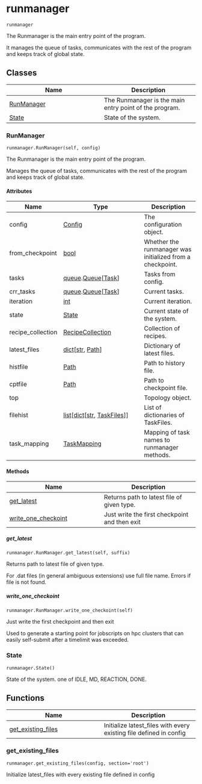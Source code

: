# runmanager { #kimmdy.runmanager }

`runmanager`

The Runmanager is the main entry point of the program.

It manages the queue of tasks, communicates with the
rest of the program and keeps track of global state.

## Classes

| Name | Description |
| --- | --- |
| [RunManager](#kimmdy.runmanager.RunManager) | The Runmanager is the main entry point of the program. |
| [State](#kimmdy.runmanager.State) | State of the system. |

### RunManager { #kimmdy.runmanager.RunManager }

`runmanager.RunManager(self, config)`

The Runmanager is the main entry point of the program.

Manages the queue of tasks, communicates with the
rest of the program and keeps track of global state.

#### Attributes

| Name              | Type                                                                                    | Description                                               |
|-------------------|-----------------------------------------------------------------------------------------|-----------------------------------------------------------|
| config            | [Config](`kimmdy.config.Config`)                                                        | The configuration object.                                 |
| from_checkpoint   | [bool](`bool`)                                                                          | Whether the runmanager was initialized from a checkpoint. |
| tasks             | [queue](`queue`).[Queue](`queue.Queue`)\[[Task](`kimmdy.tasks.Task`)\]                  | Tasks from config.                                        |
| crr_tasks         | [queue](`queue`).[Queue](`queue.Queue`)\[[Task](`kimmdy.tasks.Task`)\]                  | Current tasks.                                            |
| iteration         | [int](`int`)                                                                            | Current iteration.                                        |
| state             | [State](`kimmdy.runmanager.State`)                                                      | Current state of the system.                              |
| recipe_collection | [RecipeCollection](`kimmdy.recipe.RecipeCollection`)                                    | Collection of recipes.                                    |
| latest_files      | [dict](`dict`)\[[str](`str`), [Path](`pathlib.Path`)\]                                  | Dictionary of latest files.                               |
| histfile          | [Path](`pathlib.Path`)                                                                  | Path to history file.                                     |
| cptfile           | [Path](`pathlib.Path`)                                                                  | Path to checkpoint file.                                  |
| top               |                                                                                         | Topology object.                                          |
| filehist          | [list](`list`)\[[dict](`dict`)\[[str](`str`), [TaskFiles](`kimmdy.tasks.TaskFiles`)\]\] | List of dictionaries of TaskFiles.                        |
| task_mapping      | [TaskMapping](`kimmdy.tasks.TaskMapping`)                                               | Mapping of task names to runmanager methods.              |

#### Methods

| Name | Description |
| --- | --- |
| [get_latest](#kimmdy.runmanager.RunManager.get_latest) | Returns path to latest file of given type. |
| [write_one_checkoint](#kimmdy.runmanager.RunManager.write_one_checkoint) | Just write the first checkpoint and then exit |

##### get_latest { #kimmdy.runmanager.RunManager.get_latest }

`runmanager.RunManager.get_latest(self, suffix)`

Returns path to latest file of given type.

For .dat files (in general ambiguous extensions) use full file name.
Errors if file is not found.

##### write_one_checkoint { #kimmdy.runmanager.RunManager.write_one_checkoint }

`runmanager.RunManager.write_one_checkoint(self)`

Just write the first checkpoint and then exit

Used to generate a starting point for jobscripts on hpc clusters
that can easily self-submit after a timelimit was exceeded.

### State { #kimmdy.runmanager.State }

`runmanager.State()`

State of the system.
one of IDLE, MD, REACTION, DONE.

## Functions

| Name | Description |
| --- | --- |
| [get_existing_files](#kimmdy.runmanager.get_existing_files) | Initialize latest_files with every existing file defined in config |

### get_existing_files { #kimmdy.runmanager.get_existing_files }

`runmanager.get_existing_files(config, section='root')`

Initialize latest_files with every existing file defined in config